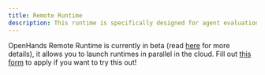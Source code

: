 ```yaml
---
title: Remote Runtime
description: This runtime is specifically designed for agent evaluation purposes only through the [OpenHands evaluation harness](https://github.com/All-Hands-AI/OpenHands/tree/main/evaluation). It should not be used to launch production OpenHands applications.
---
```


OpenHands Remote Runtime is currently in beta (read [here](https://runtime.all-hands.dev/) for more details), it allows you to launch runtimes
in parallel in the cloud. Fill out [this form](https://docs.google.com/forms/d/e/1FAIpQLSckVz_JFwg2_mOxNZjCtr7aoBFI2Mwdan3f75J_TrdMS1JV2g/viewform) to apply if you want to try this out!
